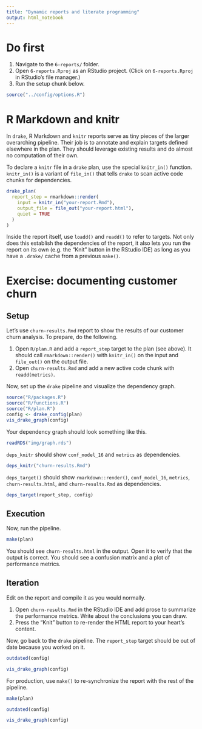 ```yaml
---
title: "Dynamic reports and literate programming"
output: html_notebook
---
```


# Do first

1. Navigate to the `6-reports/` folder.
2. Open `6-reports.Rproj` as an RStudio project. (Click on `6-reports.Rproj` in RStudio's file manager.)
3. Run the setup chunk below.

```r
source("../config/options.R")
```

# R Markdown and knitr

In `drake`, R Markdown and `knitr` reports serve as tiny pieces of the larger overarching pipeline. Their job is to annotate and explain targets defined elsewhere in the plan. They should leverage existing results and do almost no computation of their own. 

To declare a `knitr` file in a `drake` plan, use the special `knitr_in()` function. `knitr_in()` is a variant of `file_in()` that tells `drake` to scan active code chunks for dependencies.

```r
drake_plan(
  report_step = rmarkdown::render(
    input = knitr_in("your-report.Rmd"),
    output_file = file_out("your-report.html"),
    quiet = TRUE
  )
)
```

Inside the report itself, use `loadd()` and `readd()` to refer to targets. Not only does this establish the dependencies of the report, it also lets you run the report on its own (e.g. the "Knit" button in the RStudio IDE) as long as you have a `.drake/` cache from a previous `make()`.

# Exercise: documenting customer churn

## Setup

Let's use `churn-results.Rmd` report to show the results of our customer churn analysis. To prepare, do the following.

1. Open `R/plan.R` and add a `report_step` target to the plan (see above). It should call `rmarkdown::render()` with `knitr_in()` on the input and `file_out()` on the output file.
2. Open `churn-results.Rmd` and add a new active code chunk with `readd(metrics)`.

Now, set up the `drake` pipeline and visualize the dependency graph.

```r
source("R/packages.R")
source("R/functions.R")
source("R/plan.R")
config <- drake_config(plan)
vis_drake_graph(config)
```

Your dependency graph should look something like this.

```r
readRDS("img/graph.rds")
```

`deps_knitr` should show `conf_model_16` and `metrics` as dependencies.

```r
deps_knitr("churn-results.Rmd")
```

`deps_target()` should show `rmarkdown::render()`, `conf_model_16`, `metrics`, `churn-results.html`, and `churn-results.Rmd` as dependencies.

```r
deps_target(report_step, config)
```

## Execution

Now, run the pipeline.

```r
make(plan)
```

You should see `churn-results.html` in the output. Open it to verify that the output is correct. You should see a confusion matrix and a plot of performance metrics.

## Iteration

Edit on the report and compile it as you would normally.

1. Open `churn-results.Rmd` in the RStudio IDE and add prose to summarize the performance metrics. Write about the conclusions you can draw.
2. Press the "Knit" button to re-render the HTML report to your heart's content.

Now, go back to the `drake` pipeline. The `report_step` target should be out of date because you worked on it.

```r
outdated(config)
```

```r
vis_drake_graph(config)
```

For production, use `make()` to re-synchronize the report with the rest of the pipeline.

```r
make(plan)
```

```r
outdated(config)
```

```r
vis_drake_graph(config)
```
